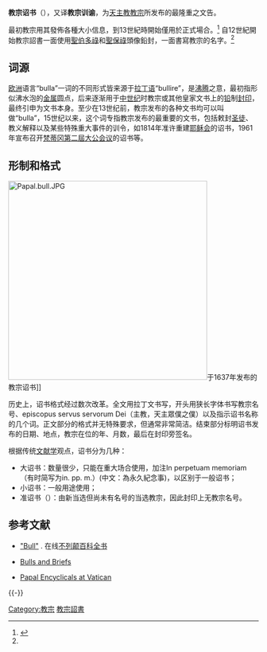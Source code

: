 {{refimprove|time=2019-08-18T12:11:25+00:00}}
'''教宗诏书'''（{{lang-la|Bulla apostolica}}），又译'''教宗训谕'''，为[[天主教|天主教]][[教宗|教宗]]所发布的最隆重之文告。

最初教宗用其發佈各種大小信息，到13世紀時開始僅用於正式場合。<ref name="britannica-bull-papal">{{cite web |url=http://www.britannica.com/EBchecked/topic/84314/bull-papal |title=Papal bull |publisher=Encyclopedia Britannica |accessdate=7 July 2012 |archive-date=2013-12-03 |archive-url=https://web.archive.org/web/20131203202336/http://www.britannica.com/EBchecked/topic/84314/bull-papal |dead-url=no }}</ref> 自12世紀開始教宗詔書一面使用[[聖伯多祿|聖伯多祿]]和[[聖保祿|聖保祿]]頭像鉛封，一面書寫教宗的名字。<ref name="britannica-bull-papal"/>

== 词源 ==
[[欧洲|欧洲]]语言“bulla”一词的不同形式皆来源于[[拉丁语|拉丁语]]“bullire”，是[[沸腾|沸腾]]之意，最初指形似沸水泡的[[金属|金属]]圆点，后来逐渐用于[[中世纪|中世纪]]时教宗或其他皇家文书上的[[铅|铅]]制[[封印|封印]]，最终引申为文书本身。至少在13世纪前，教宗发布的各种文书均可以叫做“bulla”，15世纪以来，这个词专指教宗发布的最重要的文书，包括敕封[[基督教聖人|圣徒]]、教义解释以及某些特殊重大事件的训令，如1814年准许重建[[耶稣会|耶稣会]]的诏书，1961年宣布召开[[梵蒂冈第二屆大公会议|梵蒂冈第二屆大公会议]]的诏书等。

== 形制和格式 ==

[[File:Papal.bull.JPG|400px]]于1637年发布的教宗诏书]]

历史上，诏书格式经过数次改革。全文用拉丁文书写，开头用狭长字体书写教宗名号、episcopus servus servorum Dei（主教，天主眾僕之僕）以及指示诏书名称的几个词。正文部分的格式并无特殊要求，但通常非常简洁。结束部分标明诏书发布的日期、地点，教宗在位的年、月数，最后在封印旁签名。

根据传统[[文献学|文献学]]观点，诏书分为几种：
* 大诏书：数量很少，只能在重大场合使用，加注In perpetuam memoriam（有时简写为in. pp. m.）(中文：為永久紀念事)，以区别于一般诏书；
* 小诏书：一般用途使用；
* 准诏书（{{lang-la|Bulla dimidiata}}）：由新当选但尚未有名号的当选教宗，因此封印上无教宗名号。

== 参考文献 ==
{{Reflist}}
* {{en}}[http://www.britannica.com/eb/article-9018023/bull "Bull"] {{Wayback|url=http://www.britannica.com/eb/article-9018023/bull |date=20080904213532 }}. 在线[[不列颠百科全书|不列颠百科全书]]
* {{en}}[http://www.newadvent.org/cathen/03052b.htm Bulls and Briefs] {{Wayback|url=http://www.newadvent.org/cathen/03052b.htm |date=20180208122055 }}
* {{en}}[http://www.vatican.va/holy_father/john_paul_ii/encyclicals/index.htm Papal Encyclicals at Vatican] {{Wayback|url=http://www.vatican.va/holy_father/john_paul_ii/encyclicals/index.htm |date=20011217220249 }}

{{-}}
{{教宗相关}}

{{Authority control}}
[[Category:教宗|Category:教宗]]
[[Category:教宗詔書|]]